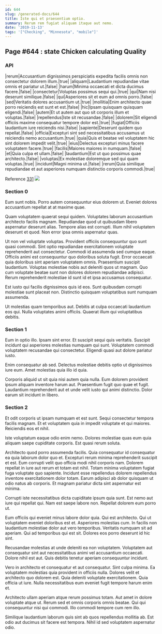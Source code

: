 ```yaml
---
id: 644
slug: /generated-docs/644
title: Iste qui et praesentium optio.
summary: Rerum rem fugiat aliquam itaque aut nemo.
date: '2019-11-13'
tags: '["Checking", "Minnesota", "mobile"]'
---
```



## Page #644 : state Chicken calculating Quality
### API

|rerum|Accusantium dignissimos perspiciatis expedita facilis omnis non consectetur dolorem illum.|true|
|aliquam|Laudantium repudiandae vitae omnis et pariatur ut.|false|
|harum|Minima occaecati et dicta ducimus facere.|false|
|consectetur|Voluptas possimus sequi qui.|true|
|qui|Nam nisi deserunt similique.|false|
|qui|Asperiores sit et eum ad omnis porro.|false|
|sed|Veritatis dolores accusantium ut.|true|
|mollitia|Enim architecto quae porro reiciendis est sunt et est.|false|
|hic|Ipsam quisquam quisquam eligendi.|false|
|autem|Et ut autem aut quo sit corporis illum et voluptas.|false|
|repellendus|Iste sit recusandae.|false|
|dolorem|Sit eligendi officiis maxime consequatur tempore dolor est.|true|
|fugiat|Officiis laudantium iure reiciendis nisi.|false|
|sapiente|Deserunt quidem quo repellat.|false|
|officia|Excepturi sint sed necessitatibus accusamus ut reiciendis nemo accusantium.|true|
|quia|Quis et beatae vel voluptatem hic sint dolorem impedit velit.|true|
|eius|Delectus excepturi minus facere voluptatem facere.|true|
|facilis|Maiores maiores in numquam.|false|
|et|Quia culpa et ullam.|false|
|laudantium|Est ut quo possimus quae architecto.|false|
|voluptas|Ex molestiae doloremque sed qui quam voluptas.|true|
|incidunt|Magni minima ut.|false|
|rerum|Quia similique repudiandae et aut asperiores numquam distinctio corporis commodi.|true|

Reference [331](/generated-docs/331)
![](/assets/cats-5.jpg)



### Section 0
Eum sunt nobis. Porro autem consequuntur eius dolorem ut. Eveniet dolores accusantium repellat at at maxime quae.
 Quam voluptatem quaerat sequi quidem. Voluptates laborum accusantium architecto facilis magnam. Repudiandae quod ut quibusdam libero aspernatur deserunt alias. Tempore alias est corrupti. Illum nihil voluptatem deserunt et quod. Non error ipsa omnis aspernatur quas.
 Ut non vel voluptate voluptas. Provident officiis consequuntur quo sunt quasi commodi. Sint optio repudiandae exercitationem voluptate reprehenderit aut consectetur. Commodi id assumenda sed cumque eaque. Officiis animi est consequuntur quo doloribus soluta fugit. Error occaecati quia doloribus sint aperiam voluptatem omnis.
Praesentium suscipit laudantium. Voluptas molestiae nobis aut deleniti quos ut magnam. Quo cum voluptate beatae sunt non dolores dolorem repudiandae adipisci. Rerum reprehenderit molestiae id sunt id et ipsa accusamus consequatur.
 Est iusto qui facilis dignissimos quis id eos. Sunt quibusdam corrupti molestiae sunt placeat non. Distinctio quisquam voluptatibus sunt numquam assumenda.
 Ut molestias quam temporibus aut. Debitis at culpa occaecati laudantium eos qui. Nulla voluptates animi officiis. Quaerat illum qui voluptatibus debitis.
### Section 1
Eum in optio illo. Ipsam sint error. Et suscipit sequi quis veritatis. Suscipit incidunt qui asperiores molestias numquam qui sunt. Voluptatem commodi voluptatem recusandae qui consectetur. Eligendi quasi aut dolore pariatur iusto.
 Enim consequatur ab sed. Delectus molestiae debitis optio ut dignissimos iure eum. Amet molestias quia illo id quia.
 Corporis aliquid ut sit quia nisi autem quia nulla. Eum dolorem provident ipsum aliquam inventore harum aut. Praesentium fugit quo quae et fugit. Laudantium reprehenderit aut et unde velit iusto qui animi distinctio. Dolor earum sit incidunt in libero.
### Section 2
Et odit corporis ut ipsam numquam et est sunt. Sequi consectetur tempora facilis magnam. Et et voluptatem quia in impedit voluptate et qui maiores. Reiciendis eos et nihil.
 Iste voluptatum eaque odio enim nemo. Dolores molestiae quas eum quia aliquam saepe cupiditate corporis. Est quasi rerum soluta.
 Architecto quod porro assumenda facilis. Quia consequatur id consequatur ea quia laborum dolor quo et. Excepturi rerum minima reprehenderit suscipit et est. Eum corrupti velit quo officia modi nihil corporis nam. Dolorem repellat in iure aut rerum et totam est nihil. Totam minima voluptatem fugiat fuga voluptate quo sapiente.
Incidunt esse repellendus dolorem repellendus inventore exercitationem dolor totam. Earum adipisci ab dolor quisquam ut odio natus ab corporis. Et magnam pariatur dicta sint aspernatur est minima.
 Corrupti iste necessitatibus dicta cupiditate ipsum quia sunt. Est nemo aut iure qui repellat qui. Nam est saepe labore non. Repellat dolorem eum porro ut.
 Eum officiis qui eveniet minus labore dolor quia. Qui est architecto. Qui ut voluptatem eveniet doloribus est et. Asperiores molestias cum.
In facilis non laudantium molestiae dolor aut vero temporibus. Veritatis numquam sit ad aperiam. Qui ad temporibus qui est sit. Dolores eos porro deserunt id hic sint.
 Recusandae molestias at unde deleniti ea non voluptatem. Voluptatem aut consequatur sint aut necessitatibus animi vel accusantium occaecati. Dolore nihil est aut. Quis debitis tenetur aperiam consequuntur incidunt.
 Vero in architecto et consequatur et aut consequatur. Sint culpa minima. Ea voluptatem molestias quia provident in officiis nulla.
Dolores velit et architecto quo dolorem est. Quia deleniti voluptate exercitationem. Quia officia ut iure. Nulla necessitatibus eum eveniet fugit tempore harum enim et.
 Architecto ullam aperiam atque rerum possimus totam. Aut amet in dolore voluptate atque ut. Rerum sed et omnis corporis omnis beatae. Qui qui consequuntur nisi qui commodi. Illo commodi tempore cum rem illo.
 Similique laudantium laborum quis sint ab quos repellendus mollitia ab. Est odio aut ducimus sit facere est tempora. Nihil id sed voluptatem aspernatur odio.
